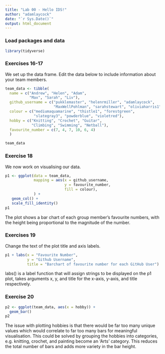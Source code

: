 ```yaml
---
title: "Lab 00 - Hello IDS!"
author: "adamlaycock"
date: "`r Sys.Date()`"
output: html_document
---
```


### Load packages and data

```r
library(tidyverse) 
```

### Exercises 16-17

We set up the data frame. Edit the data below to include information about your team members.

```r
team_data <- tibble(
  name = c("Andrew", "Helen", "Adam", 
           "Max", "Sarah", "Liv"),
  github_username = c("pukklemaster", "helenrmiller", "adamlaycock", 
                      "MaxWellPohlman", "sarahstewart", "oliviaharris1"), 
  colour = c("mediumaquamarine", "thistle1", "forestgreen", 
             "slategray3", "powderblue", "violetred"),
  hobby = c("Knitting", "Crochet", "Guitar", 
            "Climbing", "Swimming", "Netball"),
  favourite_number = c(7, 4, 7, 10, 6, 4)
  )

team_data
```

### Exercise 18

We now work on visualising our data. 

```r
p1 <- ggplot(data = team_data, 
             mapping = aes(x = github_username, 
                           y = favourite_number,
                           fill = colour), 
             ) +
   geom_col() +
   scale_fill_identity()
p1
```


The plot shows a bar chart of each group member's favourite numbers, with the height being proportional to the magnitude of the number.

### Exercises 19

Change the text of the plot title and axis labels.

```r
p1 + labs(x = "Favourite Number", 
          y = "Github Username",
          title = "Barchart of favourite number for each GitHub User")
```

labs() is a label function that will assign strings to be displayed on the p1 plot, takes arguments x, y, and title for the x-axis, y-axis, and title respectively.

### Exercise 20

```r
p2 <- ggplot(team_data, aes(x = hobby)) +
  geom_bar()
p2
```

The issue with plotting hobbies is that there would be far too many unique values which would correlate to far too many bars for meaningful visualisation. This could be solved by grouping the hobbies into categories, e.g. knitting, crochet, and painting become an 'Arts' category. This reduces the total number of bars and adds more variety in the bar height.